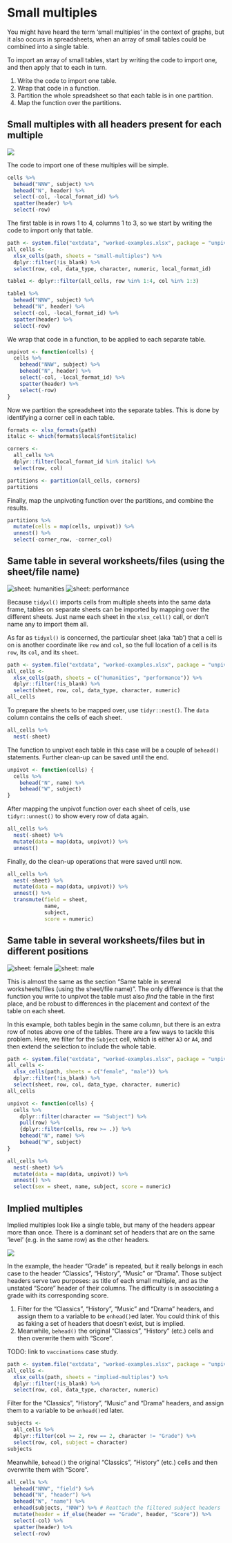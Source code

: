 # Small multiples {#small-multiples}

You might have heard the term 'small multiples' in the context of graphs, but it
also occurs in spreadsheets, when an array of small tables could be combined
into a single table.

To import an array of small tables, start by writing the code to import one, and
then apply that to each in turn.

1. Write the code to import one table.
1. Wrap that code in a function.
1. Partition the whole spreadsheet so that each table is in one partition.
1. Map the function over the partitions.

## Small multiples with all headers present for each multiple

![](images/small-multiples.png)

The code to import one of these multiples will be simple.

```r
cells %>%
  behead("NNW", subject) %>%
  behead("N", header) %>%
  select(-col, -local_format_id) %>%
  spatter(header) %>%
  select(-row)
```

The first table is in rows 1 to 4, columns 1 to 3, so we start by writing the
code to import only that table.

```r
path <- system.file("extdata", "worked-examples.xlsx", package = "unpivotr")
all_cells <-
  xlsx_cells(path, sheets = "small-multiples") %>%
  dplyr::filter(!is_blank) %>%
  select(row, col, data_type, character, numeric, local_format_id)

table1 <- dplyr::filter(all_cells, row %in% 1:4, col %in% 1:3)

table1 %>%
  behead("NNW", subject) %>%
  behead("N", header) %>%
  select(-col, -local_format_id) %>%
  spatter(header) %>%
  select(-row)
```

We wrap that code in a function, to be applied to each separate table.

```r
unpivot <- function(cells) {
  cells %>%
    behead("NNW", subject) %>%
    behead("N", header) %>%
    select(-col, -local_format_id) %>%
    spatter(header) %>%
    select(-row)
}
```

Now we partition the spreadsheet into the separate tables.  This is done by
identifying a corner cell in each table.

```r
formats <- xlsx_formats(path)
italic <- which(formats$local$font$italic)

corners <-
  all_cells %>%
  dplyr::filter(local_format_id %in% italic) %>%
  select(row, col)

partitions <- partition(all_cells, corners)
partitions
```

Finally, map the unpivoting function over the partitions, and combine the
results.

```r
partitions %>%
  mutate(cells = map(cells, unpivot)) %>%
  unnest() %>%
  select(-corner_row, -corner_col)
```

## Same table in several worksheets/files (using the sheet/file name)

![sheet: humanities](images/humanities.png)
![sheet: performance](images/performance.png)

Because `tidyxl()` imports cells from multiple sheets into the same data frame,
tables on separate sheets can be imported by mapping over the different sheets.
Just name each sheet in the `xlsx_cell()` call, or don't name any to import them
all.

As far as `tidyxl()` is concerned, the particular sheet (aka 'tab') that a cell
is on is another coordinate like `row` and `col`, so the full location of a cell
is its `row`, its `col`, and its `sheet`.

```r
path <- system.file("extdata", "worked-examples.xlsx", package = "unpivotr")
all_cells <-
  xlsx_cells(path, sheets = c("humanities", "performance")) %>%
  dplyr::filter(!is_blank) %>%
  select(sheet, row, col, data_type, character, numeric)
all_cells
```

To prepare the sheets to be mapped over, use `tidyr::nest()`.  The `data` column
contains the cells of each sheet.

```r
all_cells %>%
  nest(-sheet)
```

The function to unpivot each table in this case will be a couple of `behead()`
statements.  Further clean-up can be saved until the end.

```r
unpivot <- function(cells) {
  cells %>%
    behead("N", name) %>%
    behead("W", subject)
}
```

After mapping the unpivot function over each sheet of cells, use
`tidyr::unnest()` to show every row of data again.

```r
all_cells %>%
  nest(-sheet) %>%
  mutate(data = map(data, unpivot)) %>%
  unnest()
```

Finally, do the clean-up operations that were saved until now.

```r
all_cells %>%
  nest(-sheet) %>%
  mutate(data = map(data, unpivot)) %>%
  unnest() %>%
  transmute(field = sheet,
            name,
            subject,
            score = numeric)
```

## Same table in several worksheets/files but in different positions

![sheet: female](images/female.png)
![sheet: male](images/male.png)

This is almost the same as the section "Same table in several worksheets/files
(using the sheet/file name)".  The only difference is that the function you
write to unpivot the table must also *find* the table in the first place, and be
robust to differences in the placement and context of the table on each sheet.

In this example, both tables begin in the same column, but there is an extra row
of notes above one of the tables.  There are a few ways to tackle this problem.
Here, we filter for the `Subject` cell, which is either `A3` or `A4`, and then
extend the selection to include the whole table.

```r
path <- system.file("extdata", "worked-examples.xlsx", package = "unpivotr")
all_cells <-
  xlsx_cells(path, sheets = c("female", "male")) %>%
  dplyr::filter(!is_blank) %>%
  select(sheet, row, col, data_type, character, numeric)
all_cells

unpivot <- function(cells) {
  cells %>%
    dplyr::filter(character == "Subject") %>%
    pull(row) %>%
    {dplyr::filter(cells, row >= .)} %>%
    behead("N", name) %>%
    behead("W", subject)
}

all_cells %>%
  nest(-sheet) %>%
  mutate(data = map(data, unpivot)) %>%
  unnest() %>%
  select(sex = sheet, name, subject, score = numeric)
```

## Implied multiples

Implied multiples look like a single table, but many of the headers appear more
than once.  There is a dominant set of headers that are on the same 'level'
(e.g. in the same row) as the other headers.

![](images/implied-multiples.png)

In the example, the header "Grade" is repeated, but it really belongs in
each case to the header "Classics", "History", "Music" or "Drama".  Those
subject headers serve two purposes: as title of each small multiple, and as the
unstated "Score" header of their columns.  The difficulty is in associating a
grade with its corresponding score.

1. Filter for the "Classics", "History", "Music" and "Drama" headers, and assign
   them to a variable to be `enhead()`ed later.  You could think of this as
   faking a set of headers that doesn't exist, but is implied.
2. Meanwhile, `behead()` the original "Classics", "History" (etc.) cells and
   then overwrite them with "Score".

TODO: link to `vaccinations` case study.

```r
path <- system.file("extdata", "worked-examples.xlsx", package = "unpivotr")
all_cells <-
  xlsx_cells(path, sheets = "implied-multiples") %>%
  dplyr::filter(!is_blank) %>%
  select(row, col, data_type, character, numeric)
```

Filter for the "Classics", "History", "Music" and "Drama" headers, and assign
them to a variable to be `enhead()`ed later.

```r
subjects <-
  all_cells %>%
  dplyr::filter(col >= 2, row == 2, character != "Grade") %>%
  select(row, col, subject = character)
subjects
```

Meanwhile, `behead()` the original "Classics", "History" (etc.) cells and then
overwrite them with "Score".

```r
all_cells %>%
  behead("NNW", "field") %>%
  behead("N", "header") %>%
  behead("W", "name") %>%
  enhead(subjects, "NNW") %>% # Reattach the filtered subject headers
  mutate(header = if_else(header == "Grade", header, "Score")) %>%
  select(-col) %>%
  spatter(header) %>%
  select(-row)
```
